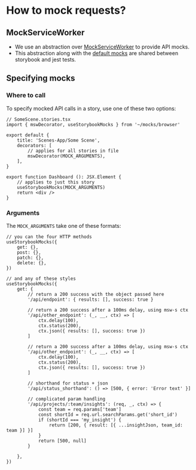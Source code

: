 
<Meta title=" How to mock requests?" />

# How to mock requests?

## MockServiceWorker

- We use an abstraction over [MockServiceWorker](https://mswjs.io/) to provide API mocks.
- This abstraction along with the
[default mocks](https://github.com/analytickit/analytickit/blob/master/frontend/src/mocks/handlers.ts#L7) are shared between storybook and jest tests.

## Specifying mocks

### Where to call

To specify mocked API calls in a story, use one of these two options:

```tsx
// SomeScene.stories.tsx
import { mswDecorator, useStorybookMocks } from '~/mocks/browser'

export default {
    title: 'Scenes-App/Some Scene',
    decorators: [
        // applies for all stories in file
        mswDecorator(MOCK_ARGUMENTS),
    ],
}

export function Dashboard (): JSX.Element {
    // applies to just this story
    useStorybookMocks(MOCK_ARGUMENTS)
    return <div />
}
```

### Arguments

The `MOCK_ARGUMENTS` take one of these formats:

```tsx
// you can the four HTTP methods
useStorybookMocks({
    get: {},
    post: {},
    patch: {},
    delete: {},
})

// and any of these styles
useStorybookMocks({
    get: {
        // return a 200 success with the object passed here
        '/api/endpoint': { results: [], success: true }

        // return a 200 success after a 100ms delay, using msw-s ctx
        '/api/other_endpoint': (_, __, ctx) => [
            ctx.delay(100),
            ctx.status(200),
            ctx.json({ results: [], success: true })
        ]

        // return a 200 success after a 100ms delay, using msw-s ctx
        '/api/other_endpoint': (_, __, ctx) => [
            ctx.delay(100),
            ctx.status(200),
            ctx.json({ results: [], success: true })
        ]

        // shorthand for status + json
        '/api/status_shorthand': () => [500, { error: 'Error text' }]

        // complicated param handling
        '/api/projects/:team/insights': (req, _, ctx) => {
            const team = req.params['team']
            const shortId = req.url.searchParams.get('short_id')
            if (shortId === 'my_insight') {
                return [200, { result: [{ ...insightJson, team_id: team }] }]
            }
            return [500, null]
        }

    },
})

```